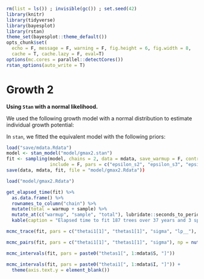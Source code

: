 ```r
rm(list = ls()) ; invisible(gc()) ; set.seed(42)
library(knitr)
library(tidyverse)
library(bayesplot)
library(rstan)
theme_set(bayesplot::theme_default())
opts_chunk$set(
  echo = F, message = F, warning = F, fig.height = 6, fig.width = 8,
  cache = T, cache.lazy = F, eval=T)
options(mc.cores = parallel::detectCores())
rstan_options(auto_write = T)
```

# Growth 2

**Using `Stan` with a normal likelihood.**

We used the following growth model with a normal distribution to estimate individual growth potential:

\begin{equation} 
  log(DBH_{y=today,s,i}  - DBH_{y=y0,s,i}) \sim \\
  \mathcal{N} (log(\sum _{y=y_0} ^{y=today} \theta_{1,s,i}.exp(-\frac12.[\frac{log(\frac{DBH_{y,s,i}}{100.\theta_{2,s}})}{\theta_{3,s}}]^2)), \sigma_1) \\ 
  log(\theta_{1,s,i}) \sim \mathcal {N}(log(\theta_{1,s}), \sigma_2) \\ 
  log(\theta_{2,s}) \sim \mathcal {N}(log(\theta_2),\sigma_3) \\ 
  log(\theta_{3,s}) \sim \mathcal {N}(log(\theta_3),\sigma_4)
  (\#eq:gmax2th)
\end{equation} 

In `stan`, we fitted the equivalent model with the following priors:

\begin{equation} 
  log(DBH_{y=today,s,i}  - DBH_{y=y0,s,i}) \sim \\
  \mathcal{N} (\hat{log\theta_{1,s,i}} + log(\sum _{y=y_0} ^{y=today} exp(-\frac12.[\frac{log(\frac{DBH_{y,s,i}}{100.\hat{\theta_{2,s}}})}{\hat{\theta_{3,s}}}]^2)), \sigma_1) \\ 
  \hat{\theta_{1,s,i}} = log\theta_{1,s} + \sigma_2.\epsilon_{1,i} \\ 
  \hat{\theta_{2,s}}  = e^{log(\theta_2) + \sigma_3.\epsilon_{2,s}} \\ 
  \hat{\theta_{3,s}}  = e^{log(\theta_3) + \sigma_4.\epsilon_{3,s}} \\  
  \epsilon_{1,i} \sim \mathcal{N}(0,1) \\
  \epsilon_{2,s} \sim \mathcal{N}(0,1) \\
  \epsilon_{3,s} \sim \mathcal{N}(0,1) \\
  ~ \\
  (\theta_2, \theta_3) \sim \mathcal{logN}(log(1),1) \\ 
  (log\theta_{1,s}, \sigma_1, \sigma_2, \sigma_3, \sigma_4) \sim \mathcal{N}_T(0,1) \\ 
  (\#eq:gmax2stan)
\end{equation} 

```r
load("save/mdata.Rdata")
model <- stan_model("model/gmax2.stan")
fit <- sampling(model, chains = 2, data = mdata, save_warmup = F, control = list(adapt_delta = 0.99, max_treedepth = 12),
                include = F, pars = c("epsilon_s2", "epsilon_s3", "epsilon_i", "DBH"))
save(data, mdata, fit, file = "model/gmax2.Rdata"))
```

```r
load("model/gmax2.Rdata")
```

```r
get_elapsed_time(fit) %>% 
  as.data.frame() %>% 
  rownames_to_column("chain") %>% 
  mutate(total = warmup + sample) %>% 
  mutate_at(c("warmup", "sample", "total"), lubridate::seconds_to_period) %>% 
  kable(caption = "Elapsed time to fit 187 trees over 37 years and 3 species in the plot 14 of Paracou.")
```

```r
mcmc_trace(fit, pars = c("thetai1[1]", "thetas1[1]", "sigma", "lp__"), np = nuts_params(fit))
```

```r
mcmc_pairs(fit, pars = c("thetai1[1]", "thetas1[1]", "sigma"), np = nuts_params(fit))
```

```r
mcmc_intervals(fit, pars = paste0("thetas1[", 1:mdata$S, "]"))
```

```r
mcmc_intervals(fit, pars = paste0("thetai1[", 1:mdata$I, "]")) +
  theme(axis.text.y = element_blank())
```
